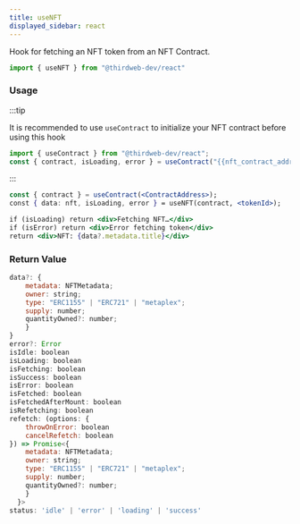 ```yaml
---
title: useNFT
displayed_sidebar: react
---
```



Hook for fetching an NFT token from an NFT Contract.

```jsx
import { useNFT } from "@thirdweb-dev/react"
```

### Usage

:::tip

It is recommended to use `useContract` to initialize your NFT contract before using this hook

```jsx
import { useContract } from "@thirdweb-dev/react";
const { contract, isLoading, error } = useContract("{{nft_contract_address}}", "nft-contract-type");
```
:::


```jsx 
const { contract } = useContract(<ContractAddress>);
const { data: nft, isLoading, error } = useNFT(contract, <tokenId>);

if (isLoading) return <div>Fetching NFT…</div>
if (isError) return <div>Error fetching token</div>
return <div>NFT: {data?.metadata.title}</div>
```

### Return Value

```jsx
data?: {
    metadata: NFTMetadata;
    owner: string;
    type: "ERC1155" | "ERC721" | "metaplex";
    supply: number;
    quantityOwned?: number;
    }
}
error?: Error
isIdle: boolean
isLoading: boolean
isFetching: boolean
isSuccess: boolean
isError: boolean
isFetched: boolean
isFetchedAfterMount: boolean
isRefetching: boolean
refetch: (options: {
    throwOnError: boolean
    cancelRefetch: boolean
}) => Promise<{
    metadata: NFTMetadata;
    owner: string;
    type: "ERC1155" | "ERC721" | "metaplex";
    supply: number;
    quantityOwned?: number;
    }
  }>
status: 'idle' | 'error' | 'loading' | 'success'
```